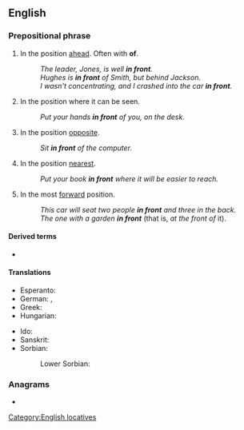 ==English==

===Prepositional phrase===
{{head|en|prepositional phrase}}

# In the position [[ahead]]. Often with '''of'''.
#: ''The leader, Jones, is well '''in front'''.''
#: ''Hughes is '''in front''' of Smith, but behind Jackson.''
#: ''I wasn't concentrating, and I crashed into the car '''in front'''.''
# In the position where it can be seen.
#: ''Put your hands '''in front''' of you, on the desk.''
# In the position [[opposite]].
#: ''Sit '''in front''' of the computer.''
# In the position [[nearest]].
#: ''Put your book '''in front''' where it will be easier to reach.''
# In the most [[forward]] position.
#: ''This car will seat two people '''in front''' and three in the back.''
#: ''The one with a garden '''in front''''' (that is, ''at the front of'' it). 

====Derived terms====
* {{l|en|in front of}}

====Translations====
{{trans-top|in the position ahead}}
* Esperanto: {{t|eo|antaŭe}}
* German: {{t+|de|vorn}}, {{t+|de|vorne}}
* Greek: {{t+|el|μπροστά}}
* Hungarian: {{t+|hu|elöl}}
{{trans-mid}}
* Ido: {{t+|io|avane}}
* Sanskrit: {{t+|sa|पुरस्}}
* Sorbian:
*: Lower Sorbian: {{t|dsb|prězy}}
{{trans-bottom}}

===Anagrams===
* {{anagrams|en|a=finnort|Frinton|frontin'}}

[[Category:English locatives]]